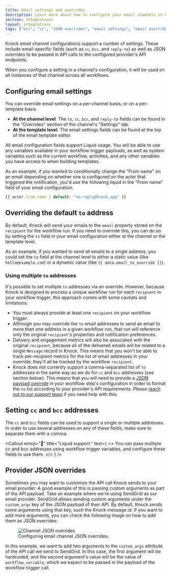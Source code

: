 ```yaml
---
title: Email settings and overrides
description: Learn more about how to configure your email channels in Knock.
section: Integrations
layout: integrations
tags: ["bcc", "cc", "JSON overrides", "email settings", "email overrides"]
---
```


Knock email channel configurations support a number of settings. These include email-specific fields (such as `cc`, `bcc`, and `reply-to`) as well as JSON overrides to be passed in API calls to the configured provider's API endpoints.

When you configure a setting in a channel's configuration, it will be used on all instances of that channel across all workflows.

## Configuring email settings

You can override email settings on a per-channel basis, or on a per-template basis.

- **At the channel level**. The `to`, `cc`, `bcc`, and `reply-to` fields can be found in the "Overrides" section of the channel's "Settings" tab.
- **At the template level**. The email settings fields can be found at the top of the email template editor.

All email configuration fields support Liquid usage. You will be able to use any variables available in your workflow trigger payloads, as well as system variables such as the current workflow, activities, and any other variables you have access to when building templates.

As an example, if you wanted to conditionally change the "From name" on an email depending on whether one is configured on the actor that triggered the notification, you'd use the following liquid in the "From name" field of your email configuration.

```js title="A From name email configuration using Liquid"
{{ actor.from_name | default: "no-reply@knock.app" }}
```

## Overriding the default `to` address

By default, Knock will send your emails to the `email` property stored on the `recipient` for the workflow run. If you need to override this, you can do so by setting the `to` field in your email configuration either at the channel or the template level.

As an example, if you wanted to send all emails to a single address, you could set the `to` field at the channel level to either a static value (like `hello@example.com`) or a dynamic value (like `{{ data.email_to_override }}`).

### Using multiple `to` addresses

It's possible to set multiple `to` addresses via an override. However, because Knock is designed to process a unique workflow run for each `recipient` in your workflow trigger, this approach comes with some caveats and limitations:

- You must always provide at least one `recipient` on your workflow trigger.
- Although you may override the `to` email addresses to send an email to more than one address in a given workflow run, that run will reference only the original `recipient`'s properties and notification preferences.
- Delivery and engagement metrics will also be associated with the original `recipient`, because all of the delivered emails will be related to a single `Message` record in Knock. This means that you won't be able to track per-recipient metrics for the list of email addresses in your override; they'll all be tracked by the workflow `recipient`.
- Knock does not currently support a comma-separated list of `to` addresses in the same way as we do for `cc` and `bcc` addresses (see section below). This means that you will need to provide a [JSON payload override](#provider-json-overrides) in your workflow step's configuration in order to format the `to` list according to your provider's API requirements. Please [reach out to our support team](mailto:support@knock.app) if you need help with this.

## Setting `cc` and `bcc` addresses

The `cc` and `bcc` fields can be used to support a single or multiple addresses. In order to use several addresses on any of these fields, make sure to separate them with a comma.

<Callout
  emoji="🌠"
  title="Liquid support."
  text={
    <>
      You can pass multiple cc and bcc addresses using workflow trigger
      variables, and configure these fields to use them.
    </>
  }
/>

## Provider JSON overrides

Sometimes you may want to customize the API call Knock sends to your email provider.
A good example of this is passing custom arguments as part of the API payload.
Take an example where we're using SendGrid as our email provider. SendGrid allows sending custom arguments under the
`custom_args` key of the JSON payload of their API. By default, Knock sends some arguments using that key, such
the Knock message id. If you want to add more arguments, you can check the following image on how to add them as
JSON overrides:

<figure>
  <Image
    src="/images/integrations/email/email-channel-json-overrides.png"
    width={1920}
    height={976}
    className="rounded-md mx-auto border border-gray-200"
    alt="Channel JSON overrides"
  />
  <figcaption>Configuring email channel JSON overrides.</figcaption>
</figure>

In this example, we want to add two arguments to the `custom_args` attribute of the
API call we send to SendGrid. In this case, the first argument will be hardcoded,
and the second argument's value will be the value of `workflow_variable`, which we
expect to be passed in the payload of the workflow trigger call.
